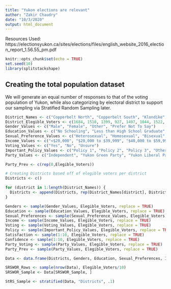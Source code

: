 ---
title: "Yukon elections are relevant"
author: "Zakir Chaudry"
date: "10/3/2020"
output: html_document
---
Resources Used: https://electionsyukon.ca/sites/elections/files/english_website_2016_election_report_1.56.55_pm.pdf

```{r setup, include=FALSE}
knitr::opts_chunk$set(echo = TRUE)
set.seed(10)
library(splitstackshape)
```

## Creating the total population dataset
We will generate an equal number of responses to that of the voting population of Yukon, while also categorizing by electoral district to support our sampling via Stratified Random Sampling later.
```{r Creating Potential Values}
District_Names <- c("Copperbelt North", "Copperbelt South", "Klondike", "Kluane", "Lake Laberge", "Mayo-Tatchun", "Mount Lorne-Southern Lakes", "Mountainview", "Pelly-Nisutlin", "Porter Creek Centre", "Porter Creek North", "Porter Creek South", "Riverdale North", "Riverdale South", "Takhini-Kopper King", "Vuntut Gwitchin", "Watson Lake", "Whitehorse Centre", "Whitehorse West")
District_Elegible_Voters <- c(1684, 1510, 1399, 927, 1497, 1044, 1522, 1537, 836, 1379, 1546, 890, 1413, 1471, 1904, 175, 936, 1640, 1368)
Gender_Values <- c("Male", "Female", "Other", "Prefer Not To Say")
Education_Values <- c("No Schooling", "Less than High School Graduate", "High School Graduate or Equivalent", "Some Post-Secondary", "Post-Secondary Degree", "Masters/PhD or equivalent", "Prefer Not to Say")
Sexual_Preference_Values <- c("Heterosexual", "Homosexual", "Bisexual", "Other", "Prefer Not to Say")
Income_Values <- c("<$20,000", "$20,000 to $39,999", "$40,000 to $59,999", "$60,000 to $79,999", "$80,000 to $100,000", ">$100,000")
Voting_Values <- c("Yes", "No", "Unsure")
Important_Policy_Values <- c("Policy 1", "Policy 2", "Policy 3", "Other")
Party_Values <- c("Independent", "Yukon Green Party", "Yukon Liberal Party", "Yukon New Democratic Party", "Yukon Party")

Party_Prev <- c(rep(0,Elegible_Voters))
```

```{r Create The Total Population}
# Creating Districts based off of elegible voters per district
Districts <- c()

for (district in 1:length(District_Names)) {
  Districts <- append(Districts, rep(District_Names[district], District_Elegible_Voters[district]))
}

Genders <- sample(Gender_Values, Elegible_Voters, replace = TRUE)
Education <- sample(Education_Values, Elegible_Voters, replace = TRUE)
Sexual_Preferences <- sample(Sexual_Preference_Values, Elegible_Voters, replace = TRUE)
Income <- sample(Income_Values, Elegible_Voters, replace = TRUE)
Voting <- sample(Voting_Values, Elegible_Voters, replace = TRUE)
Policy <- sample(Important_Policy_Values, Elegible_Voters, replace = TRUE)
Satisfaction <- sample(1:10, Elegible_Voters, replace = TRUE)
Confidence <- sample(1:10, Elegible_Voters, replace = TRUE)
Party_Voting <- sample(Party_Values, Elegible_Voters, replace = TRUE)
Party_Prev <- sample(Party_Values, Elegible_Voters, replace = TRUE)

Data <- data.frame(Districts, Genders, Education, Sexual_Preferences, Income, Voting, Policy, Satisfaction, Confidence, Party_Voting, Party_Prev)

```

```{r Sampling via SRSWOR}
SRSWOR_Rows <- sample(nrow(Data), Elegible_Voters/10)
SRSWOR_Sample <- Data[SRSWOR_Sample, ]
```

```{r Sampling via StRS}
StRS_Sample <- stratified(Data, "Districts", .1)
```


